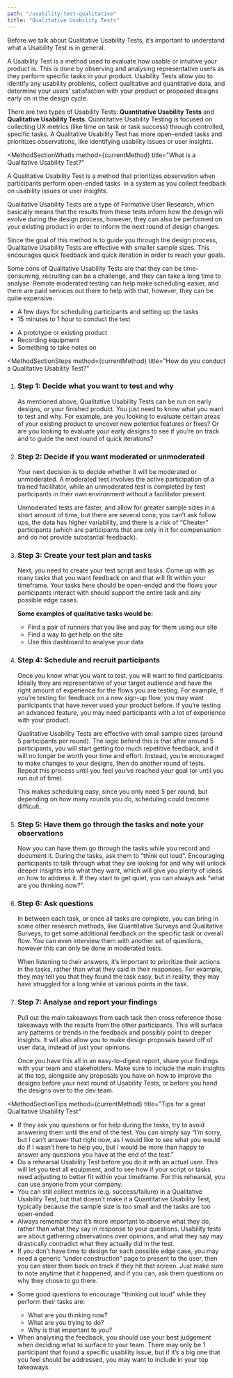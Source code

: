 ```yaml
---
path: "/usability-test-qualitative"
title: "Qualitative Usability Tests"
---
```






<MethodLayout pageTitle={props.pageContext.frontmatter.title} method={currentMethod}>
  <SEO title={props.pageContext.frontmatter.title} />
  <MethodSectionIntro>
  <p>Before we talk about Qualitative Usability Tests, it’s important to understand what a Usability Test is in general.</p>
  <p>A Usability Test is a method used to evaluate how usable or intuitive your product is. This is done by observing and analysing representative users as they perform specific tasks in your product. Usability Tests allow you to identify any usability problems, collect qualitative and quantitative data, and determine your users’ satisfaction with your product or proposed designs early on in the design cycle.</p>
  <p>
    There are two types of Usability Tests: <strong>Quantitative Usability Tests</strong> and <strong>Qualitative Usability Tests</strong>. Quantitative Usability Testing is focused on collecting UX metrics (like time on task or task success) through controlled, specific tasks. A Qualitative Usability Test has more open-ended tasks and prioritizes observations, like identifying usability issues or user insights. 
  </p>
  </MethodSectionIntro>

<MethodSectionWhatIs
  method={currentMethod}
  title="What is a Qualitative Usability Test?"
>
  <p>
    A Qualitative Usability Test is a method that prioritizes observation when
    participants perform open-ended tasks  in a system as you collect feedback
    on usability issues or user insights.
  </p>
  <p>
    Qualitative Usability Tests are a type of Formative User Research, which
    basically means that the results from these tests inform how the design will
    evolve during the design process, however, they can also be performed on
    your existing product in order to inform the next round of design changes.
  </p>
  <p>
    Since the goal of this method is to guide you through the design process,
    Qualitative Usability Tests are effective with smaller sample sizes. This
    encourages quick feedback and quick iteration in order to reach your goals.
  </p>
  <p>
    Some cons of Qualitative Usability Tests are that they can be
    time-consuming, recruiting can be a challenge, and they can take a long time
    to analyse. Remote moderated testing can help make scheduling easier, and
    there are paid services out there to help with that, however, they can be
    quite expensive.
  </p>
</MethodSectionWhatIs>

<MethodSectionNeeds title="What do you need for a Qualitative Usability Test?">
  <MethodSectionNeedsPartial type="time">
    <ul>
      <li>A few days for scheduling participants and setting up the tasks</li>
      <li>15 minutes to 1 hour to conduct the test</li>
    </ul>
  </MethodSectionNeedsPartial>
  <MethodSectionNeedsPartial type="materials">
    <ul>
      <li>A prototype or existing product</li>
      <li>Recording equipment</li>
      <li>Something to take notes on</li>
    </ul>
  </MethodSectionNeedsPartial>
</MethodSectionNeeds>

<MethodSectionSteps
  method={currentMethod}
  title="How do you conduct a Qualitative Usability Test?"
>
  <ol>
    <li>
      <h3>Step 1: Decide what you want to test and why</h3>
      As mentioned above, Qualitative Usability Tests can be run on early designs,
      or your finished product. You just need to know what you want to test and why.
      For example, are you looking to evaluate certain areas of your existing product
      to uncover new potential features or fixes? Or are you looking to evaluate
      your early designs to see if you’re on track and to guide the next round of
      quick iterations?
    </li>
    <li>
      <h3>Step 2: Decide if you want moderated or unmoderated</h3>
      <p>
        Your next decision is to decide whether it will be moderated or
        unmoderated. A moderated test involves the active participation of a
        trained facilitator, while an unmoderated test is completed by test
        participants in their own environment without a facilitator present.
      </p>
      <p>
        Unmoderated tests are faster, and allow for greater sample sizes in a
        short amount of time, but there are several cons; you can’t ask follow
        ups, the data has higher variability, and there is a risk of “Cheater”
        participants (which are participants that are only in it for
        compensation and do not provide substantial feedback).
      </p>
    </li>
    <li>
      <h3>Step 3: Create your test plan and tasks</h3>
      <p>
        Next, you need to create your test script and tasks. Come up with as
        many tasks that you want feedback on and that will fit within your
        timeframe. Your tasks here should be open-ended and the flows your
        participants interact with should support the entire task and any
        possible edge cases.
      </p>
      <p>
        <strong>Some examples of qualitative tasks would be:</strong>
      </p>
      <ul>
        <li>
          Find a pair of runners that you like and pay for them using our site
        </li>
        <li>Find a way to get help on the site</li>
        <li>Use this dashboard to analyse your data</li>
      </ul>
    </li>
    <li>
      <h3>Step 4: Schedule and recruit participants</h3>
      <p>
        Once you know what you want to test, you will want to find participants.
        Ideally they are representative of your target audience and have the
        right amount of experience for the flows you are testing. For example,
        if you’re testing for feedback on a new sign-up flow, you may want
        participants that have never used your product before. If you’re testing
        an advanced feature, you may need participants with a lot of experience
        with your product.
      </p>
      <p>
        Qualitative Usability Tests are effective with small sample sizes
        (around 5 participants per round). The logic behind this is that after
        around 5 participants, you will start getting too much repetitive
        feedback, and it will no longer be worth your time and effort. Instead,
        you’re encouraged to make changes to your designs, then do another round
        of tests. Repeat this process until you feel you’ve reached your goal
        (or until you run out of time).
      </p>
      <p>
        This makes scheduling easy, since you only need 5 per round, but
        depending on how many rounds you do, scheduling could become difficult.
      </p>
    </li>
    <li>
      <h3>Step 5: Have them go through the tasks and note your observations</h3>
      Now you can have them go through the tasks while you record and document it.
      During the tasks, ask them to “think out loud”. Encouraging participants to
      talk through what they are looking for and why will unlock deeper insights
      into what they want, which will give you plenty of ideas on how to address
      it. If they start to get quiet, you can always ask “what are you thinking now?”.
    </li>
    <li>
      <h3>Step 6: Ask questions</h3>
      <p>
        In between each task, or once all tasks are complete, you can bring in
        some other research methods, like Quantitative Surveys and Qualitative
        Surveys, to get some additional feedback on the specific task or overall
        flow. You can even interview them with another set of questions, however
        this can only be done in moderated tests.
      </p>
      <p>
        When listening to their answers, it’s important to prioritize their
        actions in the tasks, rather than what they said in their responses. For
        example, they may tell you that they found the task easy, but in
        reality, they may have struggled for a long while at various points in
        the task.
      </p>
    </li>
    <li>
      <h3>Step 7: Analyse and report your findings</h3>
      <p>
        Pull out the main takeaways from each task then cross reference those
        takeaways with the results from the other participants. This will
        surface any patterns or trends in the feedback and possibly point to
        deeper insights. It will also allow you to make design proposals based
        off of user data, instead of just your opinions.
      </p>
      <p>
        Once you have this all in an easy-to-digest report, share your findings
        with your team and stakeholders. Make sure to include the main insights
        at the top, alongside any proposals you have on how to improve the
        designs before your next round of Usability Tests, or before you hand
        the designs over to the dev team.
      </p>
    </li>
  </ol>
</MethodSectionSteps>

<MethodSectionTips
  method={currentMethod}
  title="Tips for a great Qualitative Usability Test"
>
  <ul>
    <li>
      If they ask you questions or for help during the tasks, try to avoid
      answering them until the end of the test. You can simply say “I’m sorry,
      but I can’t answer that right now, as I would like to see what you would
      do if I wasn’t here to help you, but I would be more than happy to answer
      any questions you have at the end of the test.”
    </li>
    <li>
      Do a rehearsal Usability Test before you do it with an actual user. This
      will let you test all equipment, and to see how if your script or tasks
      need adjusting to better fit within your timeframe. For this rehearsal,
      you can use anyone from your company.
    </li>
    <li>
      You can still collect metrics (e.g. success/failure) in a Qualitative
      Usability Test, but that doesn’t make it a Quantitative Usability Test,
      typically because the sample size is too small and the tasks are too
      open-ended.
    </li>
    <li>
      Always remember that it’s more important to observe what they do, rather
      than what they say in response to your questions. Usability tests are
      about gathering observations over opinions, and what they say may
      drastically contradict what they actually did in the test.
    </li>
    <li>
      If you don’t have time to design for each possible edge case, you may need
      a generic “under construction” page to present to the user, then you can
      steer them back on track if they hit that screen. Just make sure to note
      anytime that it happened, and if you can, ask them questions on why they
      chose to go there.
    </li>
    <li>
      <p>
        Some good questions to encourage “thinking out loud” while they perform
        their tasks are:
      </p>
      <ul>
        <li>What are you thinking now?</li>
        <li>What are you trying to do?</li>
        <li>Why is that important to you?</li>
      </ul>
    </li>
    <li>
      When analysing the feedback, you should use your best judgement when
      deciding what to surface to your team. There may only be 1 participant
      that found a specific usability issue, but if it’s a big one that you feel
      should be addressed, you may want to include in your top takeaways.
    </li>
  </ul>
</MethodSectionTips>

<MethodSectionResources method={currentMethod} />

</MethodLayout>
